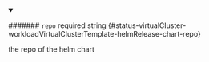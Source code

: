 
<details className="config-field" data-expandable="false" open>
<summary>

####### `repo` <span className="config-field-required" data-required="false">required</span> <span className="config-field-type">string</span> <span className="config-field-default"></span> <span className="config-field-enum"></span> {#status-virtualCluster-workloadVirtualClusterTemplate-helmRelease-chart-repo}

the repo of the helm chart

</summary>



</details>
